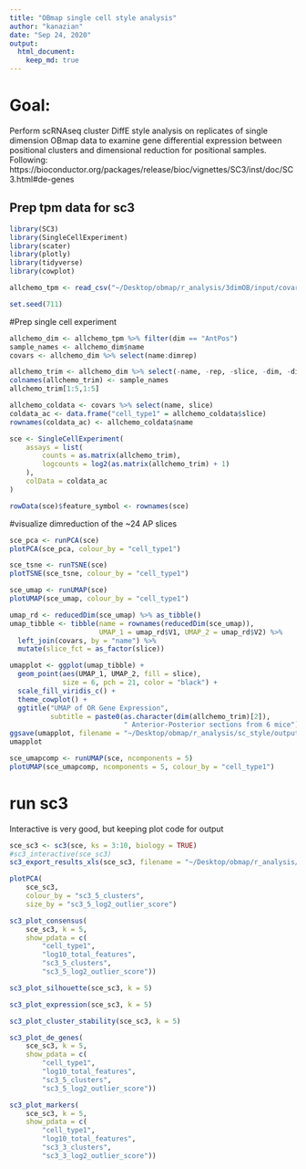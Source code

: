 ```yaml
---
title: "OBmap single cell style analysis"
author: "kanazian"
date: "Sep 24, 2020"
output: 
  html_document: 
    keep_md: true
---
```

# Goal: 
Perform scRNAseq cluster DiffE style analysis on replicates of single dimension OBmap data to examine gene differential expression between positional clusters and dimensional reduction for positional samples. Following: https://bioconductor.org/packages/release/bioc/vignettes/SC3/inst/doc/SC3.html#de-genes

## Prep tpm data for sc3
```r
library(SC3)
library(SingleCellExperiment)
library(scater)
library(plotly)
library(tidyverse)
library(cowplot)

allchemo_tpm <- read_csv("~/Desktop/obmap/r_analysis/3dimOB/input/covarintactchemo_over_samples_200923.csv") %>% select(-X1)

set.seed(711)
```


#Prep single cell experiment
```r
allchemo_dim <- allchemo_tpm %>% filter(dim == "AntPos")
sample_names <- allchemo_dim$name
covars <- allchemo_dim %>% select(name:dimrep)

allchemo_trim <- allchemo_dim %>% select(-name, -rep, -slice, -dim, -dimrep) %>% t()
colnames(allchemo_trim) <- sample_names
allchemo_trim[1:5,1:5]

allchemo_coldata <- covars %>% select(name, slice)
coldata_ac <- data.frame("cell_type1" = allchemo_coldata$slice)
rownames(coldata_ac) <- allchemo_coldata$name

sce <- SingleCellExperiment(
    assays = list(
        counts = as.matrix(allchemo_trim),
        logcounts = log2(as.matrix(allchemo_trim) + 1)
    ), 
    colData = coldata_ac
)

rowData(sce)$feature_symbol <- rownames(sce)
```


#visualize dimreduction of the ~24 AP slices
```r
sce_pca <- runPCA(sce)
plotPCA(sce_pca, colour_by = "cell_type1")

sce_tsne <- runTSNE(sce)
plotTSNE(sce_tsne, colour_by = "cell_type1")

sce_umap <- runUMAP(sce)
plotUMAP(sce_umap, colour_by = "cell_type1")

umap_rd <- reducedDim(sce_umap) %>% as_tibble()
umap_tibble <- tibble(name = rownames(reducedDim(sce_umap)), 
                      UMAP_1 = umap_rd$V1, UMAP_2 = umap_rd$V2) %>%
  left_join(covars, by = "name") %>%
  mutate(slice_fct = as_factor(slice))

umapplot <- ggplot(umap_tibble) + 
  geom_point(aes(UMAP_1, UMAP_2, fill = slice),
             size = 6, pch = 21, color = "black") +
  scale_fill_viridis_c() +
  theme_cowplot() +
  ggtitle("UMAP of OR Gene Expression", 
          subtitle = paste0(as.character(dim(allchemo_trim)[2]), 
                            " Anterior-Posterior sections from 6 mice"))
ggsave(umapplot, filename = "~/Desktop/obmap/r_analysis/sc_style/output/ap_umap.png", device = "png")
umapplot

sce_umapcomp <- runUMAP(sce, ncomponents = 5)
plotUMAP(sce_umapcomp, ncomponents = 5, colour_by = "cell_type1")
```


# run sc3
Interactive is very good, but keeping plot code for output
```r
sce_sc3 <- sc3(sce, ks = 3:10, biology = TRUE)
#sc3_interactive(sce_sc3)
sc3_export_results_xls(sce_sc3, filename = "~/Desktop/obmap/r_analysis/sc_style/output/ap_sc3.xls")

plotPCA(
    sce_sc3, 
    colour_by = "sc3_5_clusters", 
    size_by = "sc3_5_log2_outlier_score")

sc3_plot_consensus(
    sce_sc3, k = 5, 
    show_pdata = c(
        "cell_type1", 
        "log10_total_features",
        "sc3_5_clusters", 
        "sc3_5_log2_outlier_score"))

sc3_plot_silhouette(sce_sc3, k = 5)

sc3_plot_expression(sce_sc3, k = 5)

sc3_plot_cluster_stability(sce_sc3, k = 5)

sc3_plot_de_genes(
    sce_sc3, k = 5, 
    show_pdata = c(
        "cell_type1", 
        "log10_total_features",
        "sc3_5_clusters", 
        "sc3_5_log2_outlier_score"))

sc3_plot_markers(
    sce_sc3, k = 5, 
    show_pdata = c(
        "cell_type1", 
        "log10_total_features",
        "sc3_3_clusters", 
        "sc3_3_log2_outlier_score"))
```
